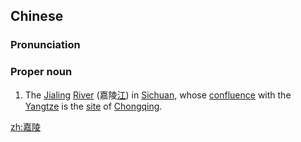 ==Chinese==
{{zh-forms|[[excellent]]|[[mound]]<br>[[gravemound]]}}
{{wikipedia|Jialing River}}
===Pronunciation===
{{zh-pron
|m=Jīalíng
|cat=pn
}}

===Proper noun===
{{zh-proper noun}}

# {{lb|zh|geography}} The [[Jialing]] [[river|River]] (嘉陵[[江]]) in [[Sichuan]], whose [[confluence]] with the [[Yangtze]] is the [[site]] of [[Chongqing]].

[[zh:嘉陵]]